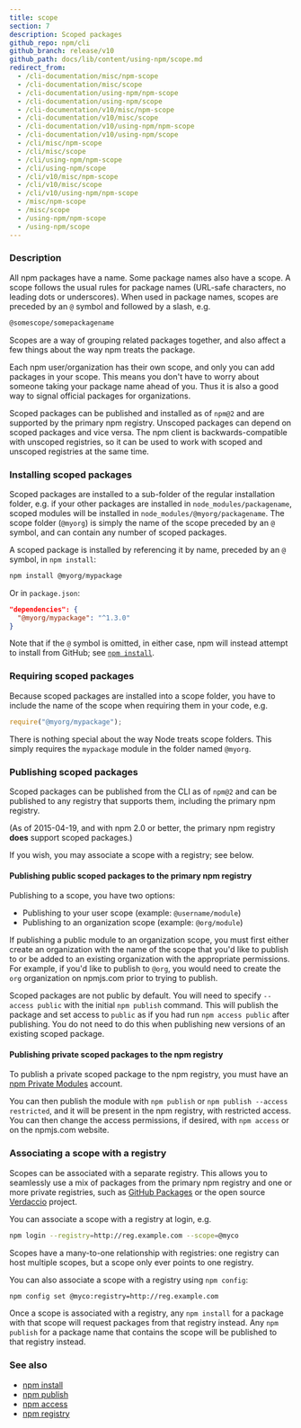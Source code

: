 ```yaml
---
title: scope
section: 7
description: Scoped packages
github_repo: npm/cli
github_branch: release/v10
github_path: docs/lib/content/using-npm/scope.md
redirect_from:
  - /cli-documentation/misc/npm-scope
  - /cli-documentation/misc/scope
  - /cli-documentation/using-npm/npm-scope
  - /cli-documentation/using-npm/scope
  - /cli-documentation/v10/misc/npm-scope
  - /cli-documentation/v10/misc/scope
  - /cli-documentation/v10/using-npm/npm-scope
  - /cli-documentation/v10/using-npm/scope
  - /cli/misc/npm-scope
  - /cli/misc/scope
  - /cli/using-npm/npm-scope
  - /cli/using-npm/scope
  - /cli/v10/misc/npm-scope
  - /cli/v10/misc/scope
  - /cli/v10/using-npm/npm-scope
  - /misc/npm-scope
  - /misc/scope
  - /using-npm/npm-scope
  - /using-npm/scope
---
```


### Description

All npm packages have a name. Some package names also have a scope. A scope follows the usual rules for package names (URL-safe characters, no leading dots or underscores). When used in package names, scopes are preceded by an `@` symbol and followed by a slash, e.g.

```bash
@somescope/somepackagename
```

Scopes are a way of grouping related packages together, and also affect a few things about the way npm treats the package.

Each npm user/organization has their own scope, and only you can add packages in your scope. This means you don't have to worry about someone taking your package name ahead of you. Thus it is also a good way to signal official packages for organizations.

Scoped packages can be published and installed as of `npm@2` and are supported by the primary npm registry. Unscoped packages can depend on scoped packages and vice versa. The npm client is backwards-compatible with unscoped registries, so it can be used to work with scoped and unscoped registries at the same time.

### Installing scoped packages

Scoped packages are installed to a sub-folder of the regular installation folder, e.g. if your other packages are installed in `node_modules/packagename`, scoped modules will be installed in `node_modules/@myorg/packagename`. The scope folder (`@myorg`) is simply the name of the scope preceded by an `@` symbol, and can contain any number of scoped packages.

A scoped package is installed by referencing it by name, preceded by an `@` symbol, in `npm install`:

```bash
npm install @myorg/mypackage
```

Or in `package.json`:

```json
"dependencies": {
  "@myorg/mypackage": "^1.3.0"
}
```

Note that if the `@` symbol is omitted, in either case, npm will instead attempt to install from GitHub; see [`npm install`](/cli/v10/commands/npm-install).

### Requiring scoped packages

Because scoped packages are installed into a scope folder, you have to include the name of the scope when requiring them in your code, e.g.

```javascript
require("@myorg/mypackage");
```

There is nothing special about the way Node treats scope folders. This simply requires the `mypackage` module in the folder named `@myorg`.

### Publishing scoped packages

Scoped packages can be published from the CLI as of `npm@2` and can be published to any registry that supports them, including the primary npm registry.

(As of 2015-04-19, and with npm 2.0 or better, the primary npm registry **does** support scoped packages.)

If you wish, you may associate a scope with a registry; see below.

#### Publishing public scoped packages to the primary npm registry

Publishing to a scope, you have two options:

- Publishing to your user scope (example: `@username/module`)
- Publishing to an organization scope (example: `@org/module`)

If publishing a public module to an organization scope, you must first either create an organization with the name of the scope that you'd like to publish to or be added to an existing organization with the appropriate permissions. For example, if you'd like to publish to `@org`, you would need to create the `org` organization on npmjs.com prior to trying to publish.

Scoped packages are not public by default. You will need to specify `--access public` with the initial `npm publish` command. This will publish the package and set access to `public` as if you had run `npm access public` after publishing. You do not need to do this when publishing new versions of an existing scoped package.

#### Publishing private scoped packages to the npm registry

To publish a private scoped package to the npm registry, you must have an [npm Private Modules](https://docs.npmjs.com/private-modules/intro) account.

You can then publish the module with `npm publish` or `npm publish --access restricted`, and it will be present in the npm registry, with restricted access. You can then change the access permissions, if desired, with `npm access` or on the npmjs.com website.

### Associating a scope with a registry

Scopes can be associated with a separate registry. This allows you to seamlessly use a mix of packages from the primary npm registry and one or more private registries, such as [GitHub Packages](https://github.com/features/packages) or the open source [Verdaccio](https://verdaccio.org) project.

You can associate a scope with a registry at login, e.g.

```bash
npm login --registry=http://reg.example.com --scope=@myco
```

Scopes have a many-to-one relationship with registries: one registry can host multiple scopes, but a scope only ever points to one registry.

You can also associate a scope with a registry using `npm config`:

```bash
npm config set @myco:registry=http://reg.example.com
```

Once a scope is associated with a registry, any `npm install` for a package with that scope will request packages from that registry instead. Any `npm publish` for a package name that contains the scope will be published to that registry instead.

### See also

- [npm install](/cli/v10/commands/npm-install)
- [npm publish](/cli/v10/commands/npm-publish)
- [npm access](/cli/v10/commands/npm-access)
- [npm registry](/cli/v10/using-npm/registry)
